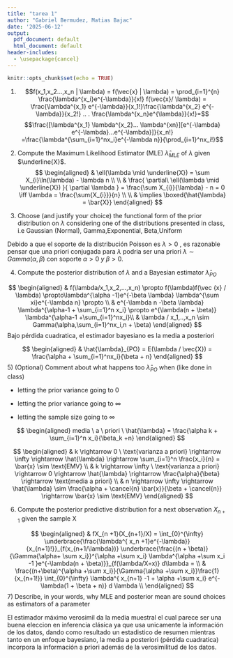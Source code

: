 ```yaml
---
title: "tarea 1"
author: "Gabriel Bermudez, Matias Bajac"
date: '2025-06-12'
output:
  pdf_document: default
  html_document: default
header-includes:
  - \usepackage{cancel}
---
```



```r
knitr::opts_chunk$set(echo = TRUE)
```

1) $$f(x_1,x_2...,x_n | \lambda) = f(\vec{x} | \lambda) = \prod_{i=1}^{n} \frac{\lambda^{x_i}e^{-\lambda}}{x!}
f(\vec{x}/ \lambda) = \frac{\lambda^{x_1} e^{-\lambda}}{x_1!}\frac{\lambda^{x_2} e^{-\lambda}}{x_2!} .. . \frac{\lambda^{x_n}e^{\lambda}}{x!}=$$
$$\frac{[\lambda^{x_1} \lambda^{x_2}... \lambda^{xn}][e^{-\lambda} e^{-\lambda}...e^{-\lambda}]}{x_n!} =\frac{\lambda^{\sum_{i=1}^nx_i}e^{-\lambda n}}{\prod_{i=1}^nx_i!}$$

2) Compute the Maximum Likelihood Estimator (MLE) $\hat{\lambda}_{MLE}$ of $\lambda$ given $\underline{X}$.
$$
\begin{aligned}
 &  \ell(\lambda \mid \underline{X}) = \sum X_{i}\ln(\lambda) - \lambda n \\ \\
 &  \frac{ \partial\ \ell(\lambda \mid \underline{X}) }{ \partial \lambda } = \frac{\sum X_{i}}{\lambda} -  n = 0 \iff \lambda = \frac{\sum{X_{i}}}{n} \\ \\
&  \implies \boxed{\hat{\lambda} = \bar{X}}
\end{aligned}
$$
3) Choose (and justify your choice) the functional form of the prior distribution on $\lambda$ considering one of the distributions presented in class, i.e Gaussian (Normal), Gamma,Exponential, Beta,Uniform

Debido a que el soporte de  la distribución Poisson es $\lambda > 0$ , es razonable pensar que una priori conjugada para $\lambda$ podria ser una priori  $\lambda \sim Gamma (\alpha,\beta)$ con soporte $\alpha >0 \ y\ \beta>0$.

4) Compute the posterior distribution of $\lambda$ and a Bayesian estimator $\hat{\lambda}_{PO}$

$$
\begin{aligned}
& f(\lambda/x_1,x_2,...,x_n) \propto f(\lambda)f(\vec {x} / \lambda) \propto\lambda^{\alpha -1}e^{-\beta \lambda} \lambda^{\sum xi}e^{-\lambda n} \propto \\ 
& e^{-\lambda n -\beta \lambda} \lambda^{\alpha-1 + \sum_{i=1}^n x_i} \propto e^{\lambda(n + \beta)} \lambda^{\alpha-1 +\sum_{i=1}^nx_i}\\
& \lambda / x_1,..,x_n \sim Gamma(\alpha,\sum_{i=1}^nx_i,n + \beta)
\end{aligned}
$$
Bajo pérdida cuadratica, el estimador bayesiano es la media a posteriori

$$
\begin{aligned}
& \hat{\lambda}_{PO} = E(\lambda / \vec{X}) = \frac{\alpha + \sum_{i=1}^nx_i}{\beta + n}
\end{aligned}
$$
5) (Optional) Comment about what happens too $\hat{\lambda}_{PO}$ when (like done in class)

- letting the prior variance going to 0

- letting the prior variance going to $\infty$

- letting the sample size going to $\infty$


$$
\begin{aligned}
media \ a \ priori \  \hat{\lambda}  = \frac{\alpha k + \sum_{i=1}^n x_i}{\beta_k +n}
\end{aligned}
$$




$$
\begin{aligned}
& k \rightarrow 0 \ \text{varianza a priori} \rightarrow \infty \rightarrow \hat{\lambda} \rightarrow \sum_{i=1}^n \frac{x_i}{n} = \bar{x} \sim \text{EMV} \\
& k \rightarrow \infty \ \text{varianza a priori} \rightarrow 0 \rightarrow \hat{\lambda} \rightarrow  \frac{\alpha}{\beta} \rightarrow \text{media a priori} \\
& n \rightarrow \infty \rightarrow \hat{\lambda} \sim \frac{\alpha + \cancel{n} \bar{x}}{\beta + \cancel{n}} \rightarrow \bar{x} \sim \text{EMV}
\end{aligned}
$$

6) Compute the posterior predictive distribution for a next observation $X_{n+1}$ given the sample X

$$
\begin{aligned}
& fX_{n +1}(X_{n+1}/X) = \int_{0}^{\infty} \underbrace{\frac{\lambda^{ x_n +1}e^{-\lambda}}{x_{n+1}!}}_{f(x_{n+1/\lambda})} \underbrace{\frac{(n + \beta)}{\Gamma{\alpha+ \sum x_i}}^{\alpha +\sum x_i}  \lambda^{\alpha +\sum x_i -1 }e^{-\lambda(n + \beta)}}_{f(\lambda/X=x)}  d\lambda = \\
& \frac{(n+\beta)^{\alpha +\sum x_i}}{\Gamma{\alpha +\sum x_i}}\frac{1}{x_{n+1!}} \int_{0}^{\infty} \lambda^{ x_{n+1} -1 + \alpha +\sum x_i} e^{-\lambda(1 + \beta + n)} d \lambda  \\
\end{aligned}
$$
7) Describe, in your words, why MLE and posterior mean are sound choices as estimators of a parameter 

El estimador máximo verosimil da la media muestral el cual parece ser una buena eleccion en inferencia clásica   ya que   usa unicamente la información de los datos,  dando como resultado un estadistico de resumen   mientras tanto  en un   enfoque bayesiano,  la media a posteriori (pérdida cuadratica) incorpora la información a priori además de la verosimilitud de los datos.






